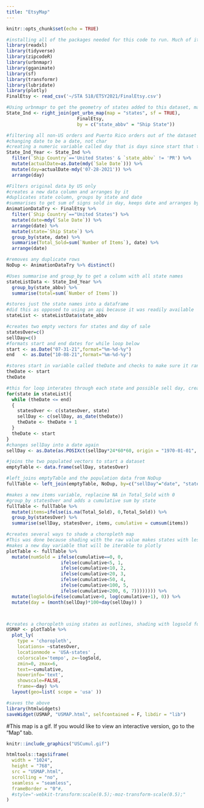 ```yaml
---
title: "EtsyMap"
---
```


```r
knitr::opts_chunk$set(echo = TRUE)
```



```r
#installing all of the packages needed for this code to run. Much of it was added as needed.
library(readxl)
library(tidyverse)
library(zipcodeR)
library(urbnmapr)
library(gganimate)
library(sf)
library(transformr)
library(lubridate)
library(plotly)
FinalEtsy <- read_csv('~/STA 518/ETSY2021/FinalEtsy.csv')
```


```r
#Using urbnmapr to get the geometry of states added to this dataset, matched using state_abbv
State_Ind <- right_join(get_urbn_map(map = "states", sf = TRUE),
                          FinalEtsy,
                          by = c("state_abbv" = "Ship State"))

#filtering all non-US orders and Puerto Rico orders out of the dataset
#changing date to be a date, not char
#creating a numeric variable called day that is days since start that the order was placed, and arranging the data by day
State_Ind_Year <- State_Ind %>% 
  filter(`Ship Country`=='United States' & `state_abbv` != 'PR') %>% 
  mutate(actualDate=as.Date(mdy(`Sale Date`))) %>% 
  mutate(day=actualDate-mdy('07-28-2021')) %>% 
  arrange(day)
```



```r
#Filters original data by US only
#creates a new data column and arranges by it
#duplicates state column, groups by state and date
#summarises to get sum of signs sold in day, keeps date and arranges by it.
AnimationDataTry <- FinalEtsy %>% 
  filter(`Ship Country`=="United States") %>% 
  mutate(date=mdy(`Sale Date`)) %>% 
  arrange(date) %>% 
  mutate(state=`Ship State`) %>% 
  group_by(state, date) %>% 
  summarise(Total_Sold=sum(`Number of Items`), date) %>% 
  arrange(date)

#removes any duplicate rows
NoDup <- AnimationDataTry %>% distinct()

#Uses summarise and group_by to get a column with all state names
stateListData <- State_Ind_Year %>% 
  group_by(state_abbv) %>% 
  summarise(total=sum(`Number of Items`))

#stores just the state names into a dataframe
#did this as opposed to using an api because it was readily available
stateList <- stateListData$state_abbv

#creates two empty vectors for states and day of sale
statesOver=c()
sellDay=c()
#formats start and end dates for while loop below
start <- as.Date("07-31-21",format="%m-%d-%y")
end   <- as.Date("10-08-21",format="%m-%d-%y")

#stores start in variable called theDate and checks to make sure it ran properly
theDate <- start
theDate

#this for loop interates through each state and possible sell day, creating two populated vectors
for(state in stateList){
  while (theDate <= end)
  {
    statesOver <- c(statesOver, state)
    sellDay <- c(sellDay, as_date(theDate))
    theDate <- theDate + 1                    
  }
  theDate <- start
}
#changes sellDay into a date again
sellDay <- as.Date(as.POSIXct(sellDay*24*60*60, origin = "1970-01-01", tz="UTC"))

#joins the two populated vectors to start a dataset
emptyTable <- data.frame(sellDay, statesOver)

#left_joins emptyTable and the population data from NoDup
fullTable <- left_join(emptyTable, NoDup, by=c("sellDay"="date", "statesOver"="state"))

#makes a new items variable, replacine NA in Total_Sold with 0
#group_by statesOver and adds a cumulative sum by state
fullTable <- fullTable %>% 
  mutate(items=ifelse(is.na(Total_Sold), 0,Total_Sold)) %>% 
  group_by(statesOver) %>% 
  summarise(sellDay, statesOver, items, cumulative = cumsum(items))

#creates several ways to shade a choropleth map
#This was done because shading with the raw value makes states with less than 50 signs barely change color due to California (over 200 signs shipped there) 
#makes a new day variable that will be iterable to plotly
plotTable <- fullTable %>% 
  mutate(numSold = ifelse(cumulative==0, 0,
                    ifelse(cumulative<5, 1,
                    ifelse(cumulative<10, 2,
                    ifelse(cumulative<20, 3,
                    ifelse(cumulative<50, 4,
                    ifelse(cumulative<100, 5,
                    ifelse(cumulative<200, 6, 7)))))))) %>% 
  mutate(logSold=ifelse(cumulative>0, log(cumulative+1), 0)) %>% 
  mutate(day = (month(sellDay)*100+day(sellDay)) )




```

```r
#creates a choropleth using states as outlines, shading with logsold for best shading, a scale that is just above the highest logsold value to make cumulative shading look better, hovering gives the number of signs shipped to that state, frame is the day variable created above
USMAP <- plotTable %>% 
  plot_ly(
    type = 'choropleth',
    locations= ~statesOver,
    locationmode = 'USA-states' , 
    colorscale='tempo', z=~logSold,
    zmin=0, zmax=6,
    text=~cumulative,
    hoverinfo='text',
    showscale=FALSE,
    frame=~day) %>% 
  layout(geo=list( scope = 'usa' )) 

#saves the above 
library(htmlwidgets)
saveWidget(USMAP, "USMAP.html", selfcontained = F, libdir = "lib")
```

#This map is a gif. If you would like to view an interactive version, go to the "Map" tab.
```r
knitr::include_graphics("USCumul.gif")
```

```r
htmltools::tags$iframe(
  width = "1024",
  height = "768",
  src = "USMAP.html", 
  scrolling = "no", 
  seamless = "seamless",
  frameBorder = "0"#,
  #style="-webkit-transform:scale(0.5);-moz-transform-scale(0.5);"
)
```





